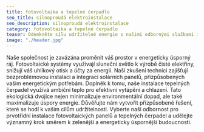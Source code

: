 ```yaml
---
title: fotovoltaika a tepelné čerpadlo 
seo_title: silnoproudá elektroinstalace
seo_description: silnoproudá elektroinstalace
category: fotovoltaika a tepelné čerpadlo
teaser: Odemkněte sílu udržitelné energie s našimi odbornými službami instalace fotovoltaických panelů a tepelných čerpadel. 
image: "./header.jpg"
---
```

<p>
Naše společnost je zavázána proměnit váš prostor v energeticky úsporný ráj. Fotovoltaické systémy využívají sluneční světlo k výrobě čisté elektřiny, snižují váš uhlíkový otisk a účty za energii. Naši zkušení technici zajišťují bezproblémovou instalaci a integraci solárních panelů, přizpůsobených vašim energetickým potřebám. Doplněk k tomu, naše instalace tepelných čerpadel využívá ambiční teplo pro efektivní vytápění a chlazení. Tato ekologická dvojice nejen minimalizuje environmentální dopad, ale také maximalizuje úspory energie. Důvěřujte nám vytvořit přizpůsobené řešení, které se hodí k vašim cílům udržitelnosti. Vyberte naši odbornost pro prvotřídní instalace fotovoltaických panelů a tepelných čerpadel a udělejte významný krok směrem k zelenější a energeticky úspornější budoucnosti.
</p>